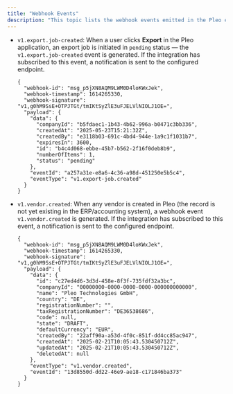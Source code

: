 ```yaml
---
title: "Webhook Events"
description: "This topic lists the webhook events emitted in the Pleo ecosystem:"
---
```


* `v1.export.job-created`: When a user clicks **Export** in the Pleo application, an export job is initiated in `pending` status — the `v1.export.job-created` event is generated. If the integration has subscribed to this event, a notification is sent to the configured endpoint.
  ```
  {
    "webhook-id": "msg_p5jXN8AQM9LWM0D4loKWxJek",
    "webhook-timestamp": 1614265330,
    "webhook-signature": "v1,g0hM9SsE+OTPJTGt/tmIKtSyZlE3uFJELVlNIOLJ1OE=",
    "payload": {
      "data": {
        "companyId": "b5fdaec1-1b43-4b62-996a-b0471c3bb336",
        "createdAt": "2025-05-23T15:21:32Z",
        "createdBy": "e3118b03-691c-4bd4-944e-1a9c1f1031b7",
        "expiresIn": 3600,
        "id": "b4c4d068-ebbe-45b7-b562-2f16f0deb8b9",
        "numberOfItems": 1,
        "status": "pending"
      },
      "eventId": "a257a31e-e8a6-4c36-a98d-451250e5b5c4",
      "eventType": "v1.export-job.created"
    }
  }
  ```
* `v1.vendor.created`: When any vendor is created in Pleo (the record is not yet existing in the ERP/accounting system), a webhook event `v1.vendor.created` is generated. If the integration has subscribed to this event, a notification is sent to the configured endpoint.
  ```
  {
    "webhook-id": "msg_p5jXN8AQM9LWM0D4loKWxJek",
    "webhook-timestamp": 1614265330,
    "webhook-signature": "v1,g0hM9SsE+OTPJTGt/tmIKtSyZlE3uFJELVlNIOLJ1OE=",
    "payload": {
      "data": {
        "id": "c27ed4d6-3d3d-458e-8f3f-735fdf32a3bc",
        "companyId": "00000000-0000-0000-0000-000000000000",
        "name": "Pleo Technologies GmbH",
        "country": "DE",
        "registrationNumber": "",
        "taxRegistrationNumber": "DE36538686",
        "code": null,
        "state": "DRAFT",
        "defaultCurrency": "EUR",
        "createdBy": "22aff90a-a53d-4f0c-851f-dd4cc85ac947",
        "createdAt": "2025-02-21T10:05:43.530450712Z",
        "updatedAt": "2025-02-21T10:05:43.530450712Z",
        "deletedAt": null
      },
      "eventType": "v1.vendor.created",
      "eventId": "13d8550d-dd22-46e9-ae18-c171846ba373"
    }
  }
  ```

<Info />
